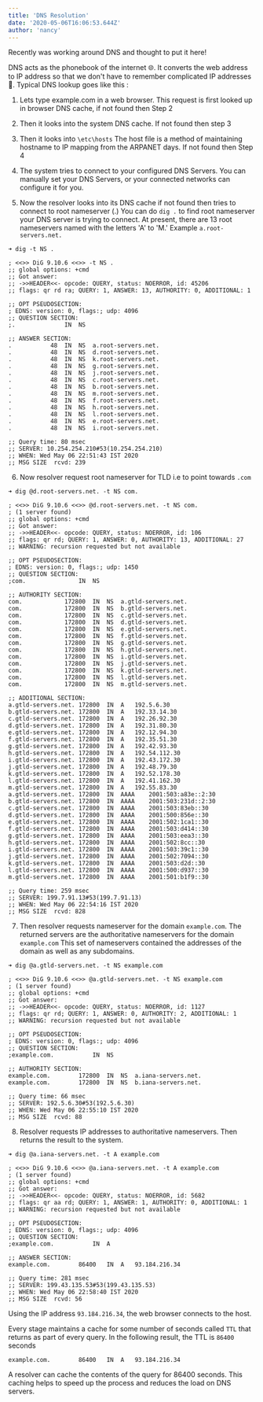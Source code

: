 ```yaml
---
title: 'DNS Resolution'
date: '2020-05-06T16:06:53.644Z'
author: 'nancy'
---
```


Recently was working around DNS and thought to put it here! 

DNS acts as the phonebook of the internet 🌐. It converts the web address to IP address so that we don't have to 
remember complicated IP addresses 🤩.
Typical DNS lookup goes like this :

1) Lets type example.com in a web browser. This request is first looked up in browser DNS cache, if not found then Step 2 

2) Then it looks into the system DNS cache. If not found then step 3 

3) Then it looks into `\etc\hosts`
The host file is a method of maintaining hostname to IP mapping from the ARPANET days. If not found then Step 4 

4) The system tries to connect to your configured DNS Servers. You can manually set your DNS Servers, or your connected networks can configure it for you.

5) Now the resolver looks into its DNS cache if not found then tries to connect to root nameserver (.) 
You can do `dig .` to find root nameserver your DNS server is trying to connect. At present, there are 13 
root nameservers named with the letters 'A' to 'M.' Example `a.root-servers.net.`

```
➜ dig -t NS .

; <<>> DiG 9.10.6 <<>> -t NS .
;; global options: +cmd
;; Got answer:
;; ->>HEADER<<- opcode: QUERY, status: NOERROR, id: 45206
;; flags: qr rd ra; QUERY: 1, ANSWER: 13, AUTHORITY: 0, ADDITIONAL: 1

;; OPT PSEUDOSECTION:
; EDNS: version: 0, flags:; udp: 4096
;; QUESTION SECTION:
;.              IN  NS

;; ANSWER SECTION:
.           48  IN  NS  a.root-servers.net.
.           48  IN  NS  d.root-servers.net.
.           48  IN  NS  k.root-servers.net.
.           48  IN  NS  g.root-servers.net.
.           48  IN  NS  j.root-servers.net.
.           48  IN  NS  c.root-servers.net.
.           48  IN  NS  b.root-servers.net.
.           48  IN  NS  m.root-servers.net.
.           48  IN  NS  f.root-servers.net.
.           48  IN  NS  h.root-servers.net.
.           48  IN  NS  l.root-servers.net.
.           48  IN  NS  e.root-servers.net.
.           48  IN  NS  i.root-servers.net.

;; Query time: 80 msec
;; SERVER: 10.254.254.210#53(10.254.254.210)
;; WHEN: Wed May 06 22:51:43 IST 2020
;; MSG SIZE  rcvd: 239

```

6) Now resolver request root nameserver for TLD i.e to point towards `.com`

```
➜ dig @d.root-servers.net. -t NS com.

; <<>> DiG 9.10.6 <<>> @d.root-servers.net. -t NS com.
; (1 server found)
;; global options: +cmd
;; Got answer:
;; ->>HEADER<<- opcode: QUERY, status: NOERROR, id: 106
;; flags: qr rd; QUERY: 1, ANSWER: 0, AUTHORITY: 13, ADDITIONAL: 27
;; WARNING: recursion requested but not available

;; OPT PSEUDOSECTION:
; EDNS: version: 0, flags:; udp: 1450
;; QUESTION SECTION:
;com.               IN  NS

;; AUTHORITY SECTION:
com.            172800  IN  NS  a.gtld-servers.net.
com.            172800  IN  NS  b.gtld-servers.net.
com.            172800  IN  NS  c.gtld-servers.net.
com.            172800  IN  NS  d.gtld-servers.net.
com.            172800  IN  NS  e.gtld-servers.net.
com.            172800  IN  NS  f.gtld-servers.net.
com.            172800  IN  NS  g.gtld-servers.net.
com.            172800  IN  NS  h.gtld-servers.net.
com.            172800  IN  NS  i.gtld-servers.net.
com.            172800  IN  NS  j.gtld-servers.net.
com.            172800  IN  NS  k.gtld-servers.net.
com.            172800  IN  NS  l.gtld-servers.net.
com.            172800  IN  NS  m.gtld-servers.net.

;; ADDITIONAL SECTION:
a.gtld-servers.net. 172800  IN  A   192.5.6.30
b.gtld-servers.net. 172800  IN  A   192.33.14.30
c.gtld-servers.net. 172800  IN  A   192.26.92.30
d.gtld-servers.net. 172800  IN  A   192.31.80.30
e.gtld-servers.net. 172800  IN  A   192.12.94.30
f.gtld-servers.net. 172800  IN  A   192.35.51.30
g.gtld-servers.net. 172800  IN  A   192.42.93.30
h.gtld-servers.net. 172800  IN  A   192.54.112.30
i.gtld-servers.net. 172800  IN  A   192.43.172.30
j.gtld-servers.net. 172800  IN  A   192.48.79.30
k.gtld-servers.net. 172800  IN  A   192.52.178.30
l.gtld-servers.net. 172800  IN  A   192.41.162.30
m.gtld-servers.net. 172800  IN  A   192.55.83.30
a.gtld-servers.net. 172800  IN  AAAA    2001:503:a83e::2:30
b.gtld-servers.net. 172800  IN  AAAA    2001:503:231d::2:30
c.gtld-servers.net. 172800  IN  AAAA    2001:503:83eb::30
d.gtld-servers.net. 172800  IN  AAAA    2001:500:856e::30
e.gtld-servers.net. 172800  IN  AAAA    2001:502:1ca1::30
f.gtld-servers.net. 172800  IN  AAAA    2001:503:d414::30
g.gtld-servers.net. 172800  IN  AAAA    2001:503:eea3::30
h.gtld-servers.net. 172800  IN  AAAA    2001:502:8cc::30
i.gtld-servers.net. 172800  IN  AAAA    2001:503:39c1::30
j.gtld-servers.net. 172800  IN  AAAA    2001:502:7094::30
k.gtld-servers.net. 172800  IN  AAAA    2001:503:d2d::30
l.gtld-servers.net. 172800  IN  AAAA    2001:500:d937::30
m.gtld-servers.net. 172800  IN  AAAA    2001:501:b1f9::30

;; Query time: 259 msec
;; SERVER: 199.7.91.13#53(199.7.91.13)
;; WHEN: Wed May 06 22:54:16 IST 2020
;; MSG SIZE  rcvd: 828

```

7) Then resolver requests nameserver for the domain `example.com`. The returned servers are the authoritative nameservers for the domain `example.com`
This set of nameservers contained the addresses of the domain as well as any subdomains.

```
➜ dig @a.gtld-servers.net. -t NS example.com

; <<>> DiG 9.10.6 <<>> @a.gtld-servers.net. -t NS example.com
; (1 server found)
;; global options: +cmd
;; Got answer:
;; ->>HEADER<<- opcode: QUERY, status: NOERROR, id: 1127
;; flags: qr rd; QUERY: 1, ANSWER: 0, AUTHORITY: 2, ADDITIONAL: 1
;; WARNING: recursion requested but not available

;; OPT PSEUDOSECTION:
; EDNS: version: 0, flags:; udp: 4096
;; QUESTION SECTION:
;example.com.           IN  NS

;; AUTHORITY SECTION:
example.com.        172800  IN  NS  a.iana-servers.net.
example.com.        172800  IN  NS  b.iana-servers.net.

;; Query time: 66 msec
;; SERVER: 192.5.6.30#53(192.5.6.30)
;; WHEN: Wed May 06 22:55:10 IST 2020
;; MSG SIZE  rcvd: 88
```

8) Resolver requests IP addresses to authoritative nameservers. Then returns the result to the system.

```
➜ dig @a.iana-servers.net. -t A example.com

; <<>> DiG 9.10.6 <<>> @a.iana-servers.net. -t A example.com
; (1 server found)
;; global options: +cmd
;; Got answer:
;; ->>HEADER<<- opcode: QUERY, status: NOERROR, id: 5682
;; flags: qr aa rd; QUERY: 1, ANSWER: 1, AUTHORITY: 0, ADDITIONAL: 1
;; WARNING: recursion requested but not available

;; OPT PSEUDOSECTION:
; EDNS: version: 0, flags:; udp: 4096
;; QUESTION SECTION:
;example.com.           IN  A

;; ANSWER SECTION:
example.com.        86400   IN  A   93.184.216.34

;; Query time: 281 msec
;; SERVER: 199.43.135.53#53(199.43.135.53)
;; WHEN: Wed May 06 22:58:40 IST 2020
;; MSG SIZE  rcvd: 56
```

Using the IP address `93.184.216.34`, the web browser connects to the host. 

Every stage maintains a cache for some number of seconds called `TTL` that returns as part of every query. In the following 
result, the TTL is `86400` seconds

```
example.com.        86400   IN  A   93.184.216.34
```

A resolver can cache the contents of the query for 86400 seconds. This caching helps to speed up the process and 
reduces the load on DNS servers. 